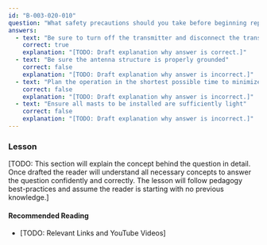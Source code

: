 ```yaml
---
id: "B-003-020-010"
question: "What safety precautions should you take before beginning repairs on an antenna?"
answers:
  - text: "Be sure to turn off the transmitter and disconnect the transmission line"
    correct: true
    explanation: "[TODO: Draft explanation why answer is correct.]"
  - text: "Be sure the antenna structure is properly grounded"
    correct: false
    explanation: "[TODO: Draft explanation why answer is incorrect.]"
  - text: "Plan the operation in the shortest possible time to minimize fatigue"
    correct: false
    explanation: "[TODO: Draft explanation why answer is incorrect.]"
  - text: "Ensure all masts to be installed are sufficiently light"
    correct: false
    explanation: "[TODO: Draft explanation why answer is incorrect.]"
---
```


### Lesson

[TODO: This section will explain the concept behind the question in detail. Once drafted the reader will understand all necessary concepts to answer the question confidently and correctly. The lesson will follow pedagogy best-practices and assume the reader is starting with no previous knowledge.]

#### Recommended Reading

- [TODO: Relevant Links and YouTube Videos]

